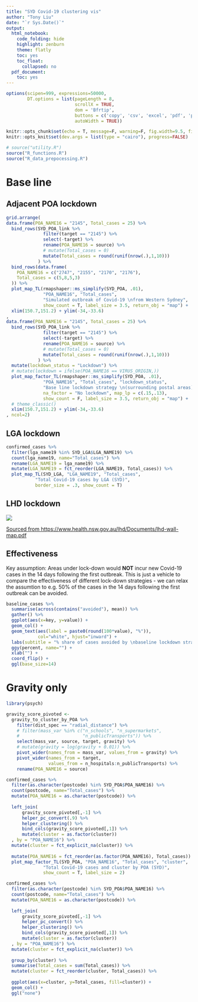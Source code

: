 ```yaml
---
title: "SYD Covid-19 clustering vis"
author: "Tony Liu"
date: "`r Sys.Date()`"
output:
  html_notebook:
    code_folding: hide
    highlight: zenburn
    theme: flatly
    toc: yes
    toc_float:
      collapsed: no
  pdf_document:
    toc: yes
---
```


```r
options(scipen=999, expressions=50000, 
        DT.options = list(pageLength = 8,
                          scrollX = TRUE,
                          dom = 'Bfrtip',
                          buttons = c('copy', 'csv', 'excel', 'pdf', 'print'), 
                          autoWidth = TRUE)) 

knitr::opts_chunk$set(echo = T, message=F, warning=F, fig.width=9.5, fig.height=4)
knitr::opts_knit$set(dev.args = list(type = "cairo"), progress=FALSE)
```

```r
# source("utility.R")
source("R_functions.R")
source("R_data_prepocessing.R")
```

# Base line
## Adjacent POA lockdown

```r
grid.arrange(
data.frame(POA_NAME16 = "2145", Total_cases = 25) %>% 
  bind_rows(SYD_POA_link %>% 
              filter(target == "2145") %>% 
              select(-target) %>% 
              rename(POA_NAME16 = source) %>% 
              # mutate(Total_cases = 0)
              mutate(Total_cases = round(runif(nrow(.),1,10)))
            ) %>%
  bind_rows(data.frame(
    POA_NAME16 = c("2747", "2155", "2170", "2176"),
    Total_cases = c(5,8,5,3)
  )) %>% 
  plot_map_TL(rmapshaper::ms_simplify(SYD_POA, .01), 
              "POA_NAME16", "Total_cases",
              "Simulated outbreak of Covid-19 \nfrom Western Sydney", 
              show_count = T, label_size = 3.5, return_obj = "map") + 
  xlim(150.7,151.2) + ylim(-34,-33.6)
,
data.frame(POA_NAME16 = "2145", Total_cases = 25) %>% 
  bind_rows(SYD_POA_link %>% 
              filter(target == "2145") %>% 
              select(-target) %>% 
              rename(POA_NAME16 = source) %>% 
              # mutate(Total_cases = 0)
              mutate(Total_cases = round(runif(nrow(.),1,10)))
            ) %>%
  mutate(lockdown_status = "Lockdown") %>% 
  # mutate(lockdown = ifelse(POA_NAME16 == VIRUS_ORIGIN,))
  plot_map_factor_TL(rmapshaper::ms_simplify(SYD_POA, .01), 
              "POA_NAME16", "Total_cases", "lockdown_status", 
              "Base line lockdown strategy \n(surrounding postal areas)", 
              na_factor = "No lockdown", map_lp = c(.15,.13), 
              show_count = F, label_size = 3.5, return_obj = "map") + 
  # theme_classic()
  xlim(150.7,151.2) + ylim(-34,-33.6)
, ncol=2)
```

## LGA lockdown

```r
confirmed_cases %>% 
  filter(lga_name19 %in% SYD_LGA$LGA_NAME19) %>% 
  count(lga_name19, name="Total_cases") %>% 
  rename(LGA_NAME19 = lga_name19) %>% 
  mutate(LGA_NAME19 = fct_reorder(LGA_NAME19, Total_cases)) %>% 
  plot_map_TL(SYD_LGA, "LGA_NAME19", "Total_cases", 
           "Total Covid-19 cases by LGA (SYD)", 
           border_size = .3, show_count = T)
```
## LHD lockdown

![](img/SYD_lhd_map.PNG)

[Sourced from https://www.health.nsw.gov.au/lhd/Documents/lhd-wall-map.pdf](https://www.health.nsw.gov.au/lhd/Documents/lhd-wall-map.pdf)

## Effectiveness

Key assumption: Areas under lock-down would __NOT__ incur new Covid-19 cases in the 14 days following the first outbreak. This is just a vehicle to compare the effectiveness of different lock-down strategies - we can relax the assumtion to e.g. 50% of the cases in the 14 days following the first outbreak can be avoided. 

```r
baseline_cases %>% 
  summarise(across(contains("avoided"), mean)) %>% 
  gather() %>% 
  ggplot(aes(x=key, y=value)) + 
  geom_col() + 
  geom_text(aes(label = paste0(round(100*value), "%")), 
            col="white", hjust="inward") + 
  labs(subtitle = "% share of cases avoided by \nbaseline lockdown stragegies") + 
  ggy(percent, name="") + 
  xlab("") + 
  coord_flip() + 
  ggl(base_size=14)
```

# Gravity only 

```r
library(psych)

gravity_score_pivoted <- 
  gravity_to_cluster_by_POA %>% 
    filter(dist_spec == "radial_distance") %>% 
    # filter(mass_var %in% c("n_schools", "n_supermarkets", 
    #                        "n_publicTransports")) %>% 
    select(mass_var, source, target, gravity) %>% 
    # mutate(gravity = log(gravity + 0.01)) %>% 
    pivot_wider(names_from = mass_var, values_from = gravity) %>% 
    pivot_wider(names_from = target, 
                values_from = n_hospitals:n_publicTransports) %>% 
    rename(POA_NAME16 = source)

confirmed_cases %>%
  filter(as.character(postcode) %in% SYD_POA$POA_NAME16) %>%
  count(postcode, name="Total_cases") %>%
  mutate(POA_NAME16 = as.character(postcode)) %>%
  
  left_join(
      gravity_score_pivoted[,-1] %>% 
      helper_pc_convert(.9) %>%
      helper_clustering() %>%
      bind_cols(gravity_score_pivoted[,1]) %>%
      mutate(cluster = as.factor(cluster))
  , by = "POA_NAME16") %>%
  mutate(cluster = fct_explicit_na(cluster)) %>%
  
  mutate(POA_NAME16 = fct_reorder(as.factor(POA_NAME16), Total_cases)) %>%
  plot_map_factor_TL(SYD_POA, "POA_NAME16", "Total_cases", "cluster",
              "Total Covid-19 cases and cluster by POA (SYD)",
              show_count = T, label_size = 2)
```

```r
confirmed_cases %>%
  filter(as.character(postcode) %in% SYD_POA$POA_NAME16) %>%
  count(postcode, name="Total_cases") %>%
  mutate(POA_NAME16 = as.character(postcode)) %>%
  
  left_join(
      gravity_score_pivoted[,-1] %>% 
      helper_pc_convert() %>%
      helper_clustering() %>%
      bind_cols(gravity_score_pivoted[,1]) %>%
      mutate(cluster = as.factor(cluster))
  , by = "POA_NAME16") %>%
  mutate(cluster = fct_explicit_na(cluster)) %>% 
  
  group_by(cluster) %>% 
  summarise(Total_cases = sum(Total_cases)) %>% 
  mutate(cluster = fct_reorder(cluster, Total_cases)) %>% 
  
  ggplot(aes(x=cluster, y=Total_cases, fill=cluster)) + 
  geom_col() + 
  ggl("none")
```